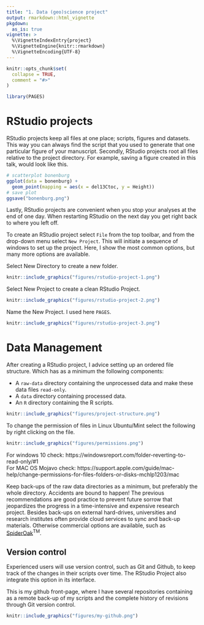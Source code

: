 ```yaml
---
title: "1. Data (geo)science project"
output: rmarkdown::html_vignette
pkgdown:
  as_is: true
vignette: >
  %\VignetteIndexEntry{project}
  %\VignetteEngine{knitr::rmarkdown}
  %\VignetteEncoding{UTF-8}
---
```


```r
knitr::opts_chunk$set(
  collapse = TRUE,
  comment = "#>"
)
```

```r
library(PAGES)
```


# RStudio projects

RStudio projects keep all files at one place; scripts, figures and datasets. This way you can always find the script that you used to generate that one particular figure of your manuscript. Secondly, RStudio projects root all files relative to the project directory. For example, saving a figure created in this talk, would look like this.

``` r
# scatterplot bonenburg 
ggplot(data = bonenburg) +
  geom_point(mapping = aes(x = del13Ctoc, y = Height)) 
# save plot  
ggsave("bonenburg.png")
```

Lastly, RStudio projects are convenient when you stop your analyses at the end of one day. When restarting RStudio on the next day you get right back to where you left off.

To create an RStudio project select `File` from the top toolbar, and from the drop-down menu select `New Project`. This will initiate a sequence of windows to set up the project. Here, I show the most common options, but many more options are available.

Select New Directory to create a new folder.


```r
knitr::include_graphics("figures/rstudio-project-1.png")
```


Select New Project to create a clean RStudio Project.


```r
knitr::include_graphics("figures/rstudio-project-2.png")
```


Name the New Project. I used here `PAGES`.


```r
knitr::include_graphics("figures/rstudio-project-3.png")
```


# Data Management

After creating a RStudio project, I advice setting up an ordered file structure. Which has as a minimum the following components:

- A `raw-data` directory containing the unprocessed data and make these data files `read-only`.
- A `data` directory containing processed data.
- An `R` directory containing the R scripts.


```r
knitr::include_graphics("figures/project-structure.png")
```


To change the permission of files in Linux Ubuntu/Mint select the following by right clicking on the file.


```r
knitr::include_graphics("figures/permissions.png")
```


For windows 10 check: https://windowsreport.com/folder-reverting-to-read-only/#1     
For MAC OS Mojavo check: https://support.apple.com/guide/mac-help/change-permissions-for-files-folders-or-disks-mchlp1203/mac

Keep back-ups of the raw data directories as a minimum, but preferably the whole directory. Accidents are bound to happen! The previous recommendations are good practice to prevent future sorrow that jeopardizes the progress in a time-intensive and expensive research project. Besides back-ups on external hard-drives, universities and research institutes often provide cloud services to sync and back-up materials. Otherwise commercial options are available, such as [SpiderOak](https://spideroak.com/one/)^TM^.


## Version control

Experienced users will use version control, such as Git and Github, to keep track of the changes in their scripts over time. The RStudio Project also integrate this option in its interface.

This is my github front-page, where I have several repositories containing as a remote back-up of my scripts and the complete history of revisions through Git version control.


```r
knitr::include_graphics("figures/my-github.png")
```


